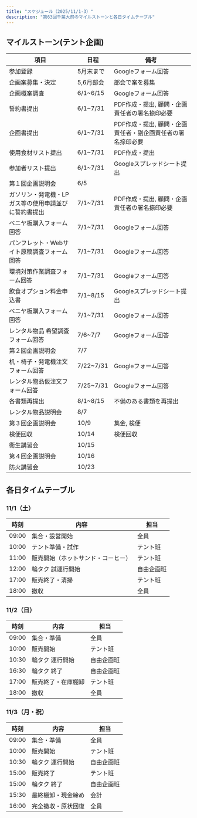 ```yaml
---
title: "スケジュール（2025/11/1-3）"
description: "第63回千葉大祭のマイルストーンと各日タイムテーブル"
---
```


## マイルストーン(テント企画)

| 項目 | 日程 | 備考 |
|---|---|---|
| 参加登録 | 5月末まで | Googleフォーム回答 |
| 企画案募集・決定 | 5,6月部会 | 部会で案を募集 |
| 企画概案調査 | 6/1~6/15 | Googleフォーム回答 |
| 誓約書提出| 6/1~7/31 | PDF作成・提出, 顧問・企画責任者の署名捺印必要 |
| 企画書提出 | 6/1~7/31 | PDF作成・提出, 顧問・企画責任者・副企画責任者の署名捺印必要 |
| 使用食材リスト提出 | 6/1~7/31 | PDF作成・提出 |
| 参加者リスト提出 | 6/1~7/31 | Googleスプレッドシート提出 |
| 第１回企画説明会 | 6/5 |  |
| ガソリン・発電機・LPガス等の使用申請並びに誓約書提出 | 7/1~7/31 | PDF作成・提出, 顧問・企画責任者の署名捺印必要 |
| ベニヤ板購入フォーム回答 | 7/1~7/31 | Googleフォーム回答 |
|パンフレット・Webサイト原稿調査フォーム回答 | 7/1~7/31 | Googleフォーム回答 |
|環境対策作業調査フォーム回答 | 7/1~7/31 | Googleフォーム回答 |
| 飲食オプション料金申込書 | 7/1~8/15 | Googleスプレッドシート提出 |
| ベニヤ板購入フォーム回答 | 7/1~7/31 | Googleフォーム回答 |
|レンタル物品 希望調査フォーム回答 | 7/6~7/7 | Googleフォーム回答 |
|第２回企画説明会 | 7/7 |  |
|机・椅子・発電機注文フォーム回答 | 7/22~7/31 | Googleフォーム回答 |
|レンタル物品仮注文フォーム回答 | 7/25~7/31 | Googleフォーム回答 |
| 各書類再提出 | 8/1~8/15 | 不備のある書類を再提出 |
| レンタル物品説明会 | 8/7 |  |
| 第３回企画説明会 | 10/9 | 集金, 検便 |
| 検便回収 | 10/14 | 検便回収 |
| 衛生講習会 | 10/15 |  |
| 第４回企画説明会 | 10/16 |  |
| 防火講習会 | 10/23 |  |

## 各日タイムテーブル

### 11/1（土）

| 時刻 | 内容 | 担当 |
|---|---|---|
| 09:00 | 集合・設営開始 | 全員 |
| 10:00 | テント準備・試作 | テント班 |
| 11:00 | 販売開始（ホットサンド・コーヒー） | テント班 |
| 12:00 | 輪タク 試運行開始 | 自由企画班 |
| 17:00 | 販売終了・清掃 | テント班 |
| 18:00 | 撤収 | 全員 |

### 11/2（日）

| 時刻 | 内容 | 担当 |
|---|---|---|
| 09:00 | 集合・準備 | 全員 |
| 10:00 | 販売開始 | テント班 |
| 10:30 | 輪タク 運行開始 | 自由企画班 |
| 16:30 | 輪タク 終了 | 自由企画班 |
| 17:00 | 販売終了・在庫棚卸 | テント班 |
| 18:00 | 撤収 | 全員 |

### 11/3（月・祝）

| 時刻 | 内容 | 担当 |
|---|---|---|
| 09:00 | 集合・準備 | 全員 |
| 10:00 | 販売開始 | テント班 |
| 10:30 | 輪タク 運行開始 | 自由企画班 |
| 15:00 | 販売終了 | テント班 |
| 15:00 | 輪タク 終了 | 自由企画班 |
| 15:30 | 最終棚卸・現金締め | 会計 |
| 16:00 | 完全撤収・原状回復 | 全員 |


